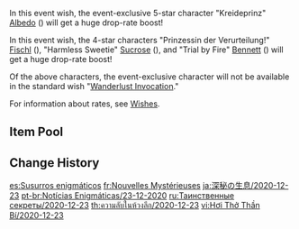 {{Wish
|name              = Secretum Secretorum 2020-12-23
|image             = Secretum Secretorum 2020-12-23.png
|type              = Character Event
|duration          = event
|time_start        = 2020-12-23 10:00:00
|time_start_offset = GMT+8
|time_end          = 2021-01-12 15:59:59
|link              = https://genshin.hoyoverse.com/en/news/detail/7491
|preceding         = Gentry of Hermitage/2020-12-01
|succeeding        = Adrift in the Harbor/2021-01-12
|alongside         = Epitome Invocation/2020-12-23
|next              = Secretum Secretorum/2021-11-24
}}
In this event wish, the event-exclusive 5-star character "Kreideprinz" [[Albedo]] ({{Geo}}) will get a huge drop-rate boost!

In this event wish, the 4-star characters "Prinzessin der Verurteilung!" [[Fischl]] ({{Electro}}), "Harmless Sweetie" [[Sucrose]] ({{Anemo}}), and "Trial by Fire" [[Bennett]] ({{Pyro}}) will get a huge drop-rate boost!

Of the above characters, the event-exclusive character will not be available in the standard wish "[[Wanderlust Invocation]]."

For information about rates, see [[Wishes]].

==Item Pool==
{{Wish Pool
|^Albedo
|^Fischl
|^Sucrose
|^Bennett
|Diluc
|Jean
|Keqing
|Mona
|Qiqi
|Barbara
|Beidou
|Chongyun
|Diona
|Ningguang
|Noelle
|Razor
|Xiangling
|Xingqiu
|Xinyan
|Dragon's Bane
|Eye of Perception
|Favonius Codex
|Favonius Greatsword
|Favonius Lance
|Favonius Sword
|Favonius Warbow
|Lion's Roar
|Rainslasher
|Rust
|Sacrificial Bow
|Sacrificial Fragments
|Sacrificial Greatsword
|Sacrificial Sword
|The Bell
|The Flute
|The Stringless
|The Widsith
|Black Tassel
|Bloodtainted Greatsword
|Cool Steel
|Debate Club
|Emerald Orb
|Ferrous Shadow
|Harbinger of Dawn
|Magic Guide
|Raven Bow
|Sharpshooter's Oath
|Skyrider Sword
|Slingshot
|Thrilling Tales of Dragon Slayers
}}

==Change History==
{{Change History|1.2}}
<!--
==References==
{{Reflist}}-->

[[es:Susurros enigmáticos]]
[[fr:Nouvelles Mystérieuses]]
[[ja:深秘の生息/2020-12-23]]
[[pt-br:Notícias Enigmáticas/23-12-2020]]
[[ru:Таинственные секреты/2020-12-23]]
[[th:ความลับในห้วงลึก/2020-12-23]]
[[vi:Hơi Thở Thần Bí/2020-12-23]]